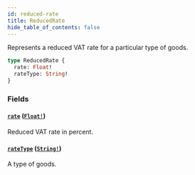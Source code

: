 ```yaml
---
id: reduced-rate
title: ReducedRate
hide_table_of_contents: false
---
```


Represents a reduced VAT rate for a particular type of goods.

```graphql
type ReducedRate {
  rate: Float!
  rateType: String!
}
```

### Fields

#### [`rate`](#) ([`Float!`](../../../developer/api-reference/scalars/float))

Reduced VAT rate in percent.

#### [`rateType`](#) ([`String!`](../../../developer/api-reference/scalars/string))

A type of goods.
